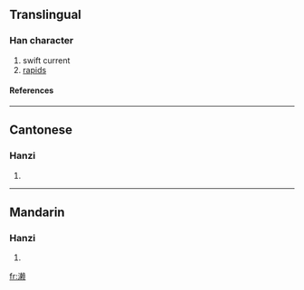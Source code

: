 {{see|瀨}}

==Translingual==
===Han character===
{{Han char|rn=85|rad=水|as=13|sn=16|four=|canj=水木中人 (EDLO)}}
# swift current
# [[rapids]]
====References====
{{Han ref|kx=0655.201|hdz=31754.030|uh=6FD1|ud=28625}}

----
==Cantonese==
===Hanzi===
{{yue-hanzi|jyut=|y=laai6}}
# {{defn|Cantonese}}

----
==Mandarin==
===Hanzi===
{{cmn-hanzi|tra=瀨|pin=[[lài]] ([[lai4]])|wg=lai<sup>4</sup>}}
# {{defn|Mandarin}}

[[fr:濑]]